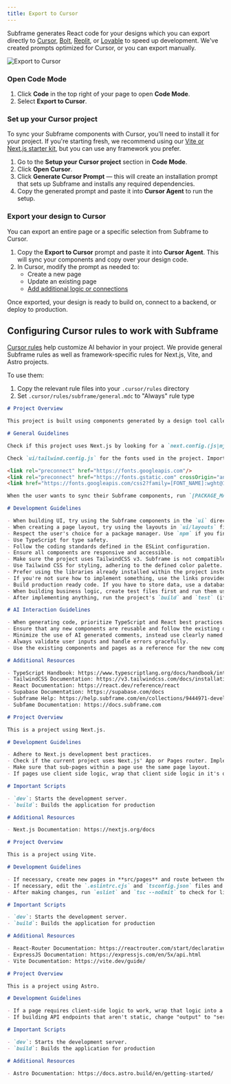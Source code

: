 ```yaml
---
title: Export to Cursor
---
```


Subframe generates React code for your designs which you can export directly to [Cursor](/articles/building-ai/export-to-cursor), [Bolt](/articles/building-ai/export-to-bolt), [Replit](/articles/building-ai/export-to-replit), or [Lovable](/articles/building-ai/export-to-lovable) to speed up development. We've created prompts optimized for Cursor, or you can export manually.

![Export to Cursor](/images/export-to-cursor/export-to-cursor.png)

### Open Code Mode
1. Click **Code** in the top right of your page to open **Code Mode**.
2. Select **Export to Cursor**.

### Set up your Cursor project
To sync your Subframe components with Cursor, you'll need to install it for your project. If you're starting fresh, we recommend using our [Vite or Next.js starter kit](/articles/get-started/installation#setting-up-with-a-template), but you can use any framework you prefer.

1. Go to the **Setup your Cursor project** section in **Code Mode**.
2. Click **Open Cursor**.
3. Click **Generate Cursor Prompt** — this will create an installation prompt that sets up Subframe and installs any required dependencies.
4. Copy the generated prompt and paste it into **Cursor Agent** to run the setup.

### Export your design to Cursor
You can export an entire page or a specific selection from Subframe to Cursor.

1. Copy the **Export to Cursor** prompt and paste it into **Cursor Agent**. This will sync your components and copy over your design code.
2. In Cursor, modify the prompt as needed to:
    * Create a new page
    * Update an existing page
    * [Add additional logic or connections](/articles/developing/adding-business-logic)

Once exported, your design is ready to build on, connect to a backend, or deploy to production.

## Configuring Cursor rules to work with Subframe

[Cursor rules](https://docs.cursor.com/context/rules-for-ai) help customize AI behavior in your project. We provide general Subframe rules as well as framework-specific rules for Next.js, Vite, and Astro projects.

To use them:
1. Copy the relevant rule files into your `.cursor/rules` directory
2. Set `.cursor/rules/subframe/general.mdc` to "Always" rule type


<CodeGroup>

  ```markdown .cursor/rules/subframe/general.mdc [expandable]
  # Project Overview

  This project is built using components generated by a design tool called Subframe. The files for these components are located in the `ui` directory. NEVER EDIT THE FILES IN THE `ui` DIRECTORY. Instead, whem implementing business logic, wrap them in your own components. The `ui` directory may be in different places, so check the codebase first to make sure you find it. If you can't find it on the first try, look harder. It could be in the `src/ui` directory. If you can't find it, ask the user where it is.

  # General Guidelines

  Check if this project uses Next.js by looking for a `next.config.(js|mjs|cjs|ts|cts|mts)` file. If so, adhere to the guidelines in @nextjs.mdc. Check if this project uses vite by looking for a `vite.config.(js|mjs|cjs|ts|cts|mts)` file. If so, adhere to the guidelines in @vite.mdc. Check if this project uses astro by looking for a `astro.config.(js|mjs|cjs|ts|cts|mts)` file. If so, adhere to the guidelines in @astro.mdc.

  Check `ui/tailwind.config.js` for the fonts used in the project. Import them using Google Fonts adhering the to following structure: 

  <link rel="preconnect" href="https://fonts.googleapis.com"/>
  <link rel="preconnect" href="https://fonts.gstatic.com" crossOrigin="anonymous"/>
  <link href="https://fonts.googleapis.com/css2?family=[FONT_NAME]:wght@100;200;300;400;500;600;700;800;900&display=swap" rel="stylesheet"/>

  When the user wants to sync their Subframe components, run `[PACKAGE_MANAGER_COMMAND] exec @subframe/cli@latest sync -all`.

  # Development Guidelines

  - When building UI, try using the Subframe components in the `ui` directory first, wrapping them in your own components to implement business logic.
  - When creating a page layout, try using the layouts in `ui/layouts` first. If you implement your own layout, don't use one from `ui/layouts`.
  - Respect the user's choice for a package manager. Use `npm` if you find a `package-lock.json` file in the project, `yarn` if you find a `yarn.lock` file, `pnpm` if you find a `pnpm.lock` file and `bun` if you find a `bun.lock` or `bun.lockb` file. If the desired command fails, fall back to `npm`.
  - Use TypeScript for type safety.
  - Follow the coding standards defined in the ESLint configuration.
  - Ensure all components are responsive and accessible.
  - Make sure the project uses TailwindCSS v3. Subframe is not compatible with TailwindCSS v4 yet.
  - Use Tailwind CSS for styling, adhering to the defined color palette. You can use all tokens defined in `tailwind.config.js` and `ui/tailwind.config.js`.
  - Prefer using the libraries already installed within the project instead of installing new ones. Only if necessary, install your own.
  - If you're not sure how to implement something, use the links provided in additional resources.
  - Build production ready code. If you have to store data, use a database ORM. Handle user inputs with extreme care, validating and sanitizing any inputs before saving them. For example, use prepared statements in SQL before saving inputs and Zod for validating inputs.
  - When building business logic, create test files first and run them using the testing library most applicable for the framework the project is using. Iterate until all tests pass and we get no linter errors from TypeScript or ESLint.
  - After implementing anything, run the project's `build` and `test` (if applicable) commands and iterate until there are no more errors.

  # AI Interaction Guidelines

  - When generating code, prioritize TypeScript and React best practices.
  - Ensure that any new components are reusable and follow the existing design patterns.
  - Minimize the use of AI generated comments, instead use clearly named variables and functions.
  - Always validate user inputs and handle errors gracefully.
  - Use the existing components and pages as a reference for the new components and pages.

  # Additional Resources 

  - TypeScript Handbook: https://www.typescriptlang.org/docs/handbook/intro.html
  - TailwindCSS Documentation: https://v3.tailwindcss.com/docs/installation/using-postcss
  - React Documentation: https://react.dev/reference/react
  - Supabase Documentation: https://supabase.com/docs
  - Subframe Help: https://help.subframe.com/en/collections/9444971-developing-with-subframe
  - Subfame Documentation: https://docs.subframe.com
  ```

  ```markdown .cursor/rules/subframe/nextjs.mdc [expandable]
  # Project Overview

  This is a project using Next.js.

  # Development Guidelines

  - Adhere to Next.js development best practices. 
  - Check if the current project uses Next.js' App or Pages router. Implement pages and data-fetching accordingly.
  - Make sure that sub-pages within a page use the same page layout.
  - If pages use client side logic, wrap that client side logic in it's own component and import it into the page. Do not add `"use client"` directives to pages, only add it to components.

  # Important Scripts

  - `dev`: Starts the development server.
  - `build`: Builds the application for production

  # Additional Resources

  - Next.js Documentation: https://nextjs.org/docs
  ```

  ```markdown .cursor/rules/subframe/vite.mdc [expandable]
  # Project Overview

  This is a project using Vite.

  # Development Guidelines

  - If necessary, create new pages in **src/pages** and route between them using the `react-router-dom` library. Import the pages through `React.lazy` and `React.Suspense` and route them all through **src/App.tsx**
  - If necessary, edit the `.eslintrc.cjs` and `tsconfig.json` files and add ignore rules to make sure we don't get linting errors when building from any files in the `ui` directory.
  - After making changes, run `eslint` and `tsc --noEmit` to check for linting errors and fix them. 

  # Important Scripts

  - `dev`: Starts the development server.
  - `build`: Builds the application for production

  # Additional Resources

  - React-Router Documentation: https://reactrouter.com/start/declarative/installation
  - ExpressJS Documentation: https://expressjs.com/en/5x/api.html
  - Vite Documentation: https://vite.dev/guide/
  ```

  ```markdown .cursor/rules/subframe/astro.mdx [expandable]
  # Project Overview

  This is a project using Astro.

  # Development Guidelines

  - If a page requires client-side logic to work, wrap that logic into a React component and import it into the page. Do not handle client-side logic in `.astro` files. Add `client:load`, `client:idle` or `client:only` directives to the component call as required. 
  - If building API endpoints that aren't static, change "output" to "server" in `astro.config.js`

  # Important Scripts

  - `dev`: Starts the development server.
  - `build`: Builds the application for production

  # Additional Resources

  - Astro Documentation: https://docs.astro.build/en/getting-started/
  ```

</CodeGroup>
